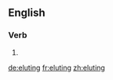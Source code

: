 ==English==

===Verb===
{{head|en|present participle}}

# {{present participle of|elute|lang=en}}

[[de:eluting]]
[[fr:eluting]]
[[zh:eluting]]